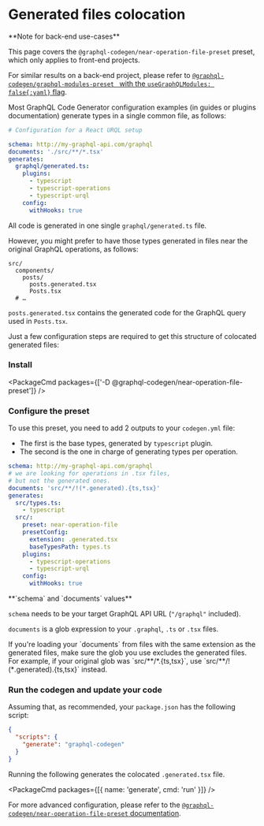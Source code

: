 
# Generated files colocation

<Callout>
**Note for back-end use-cases**

This page covers the `@graphql-codegen/near-operation-file-preset` preset, which only applies to front-end projects.

For similar results on a back-end project, please refer to [`@graphql-codegen/graphql-modules-preset ` with the `useGraphQLModules: false{:yaml}` flag](https://graphql-code-generator.com/plugins/graphql-modules-preset).

</Callout>

Most GraphQL Code Generator configuration examples (in guides or plugins documentation) generate types in a single common file, as follows:

```yaml
# Configuration for a React URQL setup

schema: http://my-graphql-api.com/graphql
documents: './src/**/*.tsx'
generates:
  graphql/generated.ts:
    plugins:
      - typescript
      - typescript-operations
      - typescript-urql
    config:
      withHooks: true
```

All code is generated in one single `graphql/generated.ts` file.

However, you might prefer to have those types generated in files near the original GraphQL operations, as follows:

```
src/
  components/
    posts/
      posts.generated.tsx
      Posts.tsx
  # …
```

`posts.generated.tsx` contains the generated code for the GraphQL query used in `Posts.tsx`.

Just a few configuration steps are required to get this structure of colocated generated files:

### Install

<PackageCmd packages={['-D @graphql-codegen/near-operation-file-preset']} />

### Configure the preset

To use this preset, you need to add 2 outputs to your `codegen.yml` file:

- The first is the base types, generated by `typescript` plugin.
- The second is the one in charge of generating types per operation.

```yaml
schema: http://my-graphql-api.com/graphql
# we are looking for operations in .tsx files,
# but not the generated ones.
documents: 'src/**/!(*.generated).{ts,tsx}'
generates:
  src/types.ts:
    - typescript
  src/:
    preset: near-operation-file
    presetConfig:
      extension: .generated.tsx
      baseTypesPath: types.ts
    plugins:
      - typescript-operations
      - typescript-urql
    config:
      withHooks: true
```

<Callout>
**`schema` and `documents` values**

`schema` needs to be your target GraphQL API URL (`"/graphql"` included).

`documents` is a glob expression to your `.graphql`, `.ts` or `.tsx` files.

</Callout>

<Callout>
If you're loading your `documents` from files with the same extension as the generated files, make sure the glob you use excludes the generated files. For example, if your original glob was `src/**/*.{ts,tsx}`, use `src/**/!(*.generated).{ts,tsx}` instead.
</Callout>

### Run the codegen and update your code

Assuming that, as recommended, your `package.json` has the following script:

```json filename="package.json"
{
  "scripts": {
    "generate": "graphql-codegen"
  }
}
```

Running the following generates the colocated `.generated.tsx` file.

<PackageCmd packages={[{ name: 'generate', cmd: 'run' }]} />

For more advanced configuration, please refer to the [`@graphql-codegen/near-operation-file-preset` documentation](/plugins/near-operation-file-preset).
